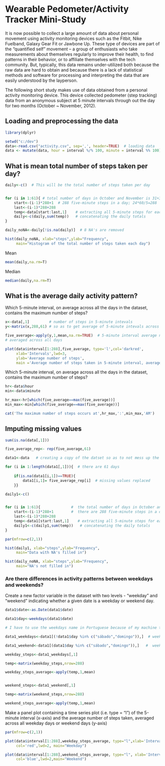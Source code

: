 # Wearable Pedometer/Activity Tracker Mini-Study

It is now possible to collect a large amount of data about personal movement using activity monitoring devices such as the Fitbit, Nike Fuelband, Galaxy Gear Fit or Jawbone Up. These type of devices are part of the "quantified self" movement -- a group of enthusiasts who take measurements about themselves regularly to improve their health, to find patterns in their behavior, or to affiliate themselves with the tech community. But, typically, this data remains under-utilized both because the raw data are hard to obtain and because there is a lack of statistical methods and software for processing and interpreting the data that are easily understood by the layperson.

The following short study makes use of data obtained from a personal activity monitoring device. This device collected pedometer (step tracking) data from an anonymous subject at 5 minute intervals through out the day for two months (October ~ November, 2012).

## Loading and preprocessing the data


```r

library(dplyr)

setwd("c:/dev")
data<-read.csv("activity.csv", sep=',', header=TRUE)  # loading data
data <- mutate(data, hour = interval %/% 100, minute = interval %% 100)

```


## What is mean total number of steps taken per day?


```r

daily<-c()  # This will be the total number of steps taken per day


for (i in 1:61){ # total number of days in October and November is 31+30=61
    start<-(i-1)*288+1  # 288 five-minute steps in a day; 24*60/5=288
    last<-(i-1)*288+288
    temp<-data[start:last,1]    # extracting all 5-minute steps for each day
    daily<-c(daily,sum(temp))   # concatenating the daily totals  
}

daily_noNA<-daily[!is.na(daily)]  # 8 NA's are removed

hist(daily_noNA, xlab="steps",ylab="Frequency",
     main="Histogram of the total number of steps taken each day")

```


Mean

```r

mean(daily,na.rm=T)

```

Median

```r

median(daily,na.rm=T)

```


## What is the average daily activity pattern?

Which 5-minute interval, on average across all the days in the dataset, contains the maximum number of steps?

```r

x<-data[,1]         # number of steps in 5-minute intevals
y<-matrix(x,288,61) # so as to get average of 5-minute intevals across all days  

five_average<-apply(y,1,mean,na.rm=TRUE)  # 5-minute interval average number of steps taken, 
# averaged across all days

plot(data$interval[1:288],five_average, type='l',col='darkred',
     xlab='Intervals',lwd=3,
     ylab='Average number of steps',
     main ='Average number of steps taken in 5-minute interval, averaged across all days')

```

Which 5-minute interval, on average across all the days in the dataset, contains the maximum number of steps?

```r

hr<-data$hour
min<-data$minute

hr_max<-hr[which(five_average==max(five_average))]
min_max<-min[which(five_average==max(five_average))]

cat('The maximum number of steps occurs at',hr_max,':',min_max,'AM')

```


## Imputing missing values

```r

sum(is.na(data[,1]))

```



```r

five_average_rep<- rep(five_average,61)

data1<-data   # creating a copy of the datset so as to not mess up the original data

for (i in 1:length(data1[,1])){  # there are 61 days
    
    if(is.na(data1[i,1])==TRUE){
        data1[i,1]= five_average_rep[i]  # missing values replaced
    }}

```

    
    
```r
daily1<-c()


for (i in 1:61){              #  the total number of days in October and November is 31+30=61
    start<-(i-1)*288+1        #  there are 288 five-minute steps in a day; 24*60/5=288
    last<-(i-1)*288+288
    temp<-data1[start:last,1]    # extracting all 5-minute steps for each day
    daily1<-c(daily1,sum(temp))   # concatenating the daily totals 
}

```


```r
par(mfrow=c(2,1))

hist(daily1, xlab="steps",ylab="Frequency",
     main="Data with NA's filled in")

hist(daily_noNA, xlab="steps",ylab="Frequency",
     main="NA's not filled in")

```



### Are there differences in activity patterns between weekdays and weekends?

Create a new factor variable in the dataset with two levels - “weekday” and “weekend” indicating whether a given date is a weekday or weekend day.

```r

data1$date<-as.Date(data1$date)

data1$day<-weekdays(data1$date)

# I have to use the weekdays name in Portuguese because of my machine time location. The R function weekdays return the names in Portuguese

data1_weekdays<-data1[(!data1$day %in% c("sábado","domingo")),]  # weekdays

data1_weekend<-data1[(data1$day %in% c("sábado","domingo")),]   #  weekend

weekday_steps<-data1_weekdays[,1]

temp<-matrix(weekday_steps,nrow=288)

weekday_steps_average<-apply(temp,1,mean)


weekend_steps<-data1_weekend[,1]

temp<-matrix(weekend_steps,nrow=288)

weekend_steps_average<-apply(temp,1,mean)

```

Make a panel plot containing a time series plot (i.e. type = “l”) of the 5-minute interval (x-axis) and the average number of steps taken, averaged across all weekday days or weekend days (y-axis)


```r

par(mfrow=c(2,1))

plot(data$interval[1:288],weekday_steps_average, type="l",xlab='Intervals',ylab="Number of steps",
     col='red',lwd=2, main="Weekday")

plot(data$interval[1:288],weekend_steps_average, type="l", xlab='Intervals',ylab="number of steps",
     col='blue',lwd=2,main="Weekend")


```






